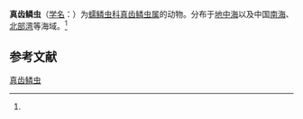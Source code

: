 {{Speciesbox
| name = 真齿鳞虫
| status = 
| status_system = 
| image = 
| genus = Eupanthalis
| species = kinbergi
| authority = (McIntosh, 1876)<ref name='id10447'>{{cite web| url =http://www.bioinfo.cn/db05/BjdwSpecies.php?action=view&id=10447| title =真齿鳞虫| work =《中国动物物种编目数据库》| publisher =中国科学院微生物研究所| author =中国科学院动物研究所| accessdate =2009-04-16| deadurl =yes| archiveurl =https://web.archive.org/web/20160305075730/http://www.bioinfo.cn/db05/BjdwSpecies.php?action=view&id=10447| archivedate =2016-03-05}}</ref>
}}

'''真齿鳞虫'''（[[学名|学名]]：{{lang|la|''Eupanthalis kinbergi''}}）为[[蠕鳞虫科|蠕鳞虫科]][[真齿鳞虫属|真齿鳞虫属]]的动物。分布于[[地中海|地中海]]以及中国[[南海|南海]]、[[北部湾|北部湾]]等海域。<ref name='id10447'/>

== 参考文献 ==
{{reflist}}

{{Wikispecies|Eupanthalis kinbergi}}
{{Taxonbar|from=Q2285358}}

[[Category:真齿鳞虫属|真齿鳞虫]]


{{环节动物小作品}}